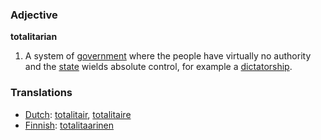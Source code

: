 === Adjective ===

'''totalitarian'''

#A system of [[government]] where the people have virtually no authority and the [[state]] wields absolute control, for example a [[dictatorship]].

=== Translations ===
*[[Dutch]]: [[totalitair]], [[totalitaire]]
*[[Finnish]]: [[totalitaarinen]]